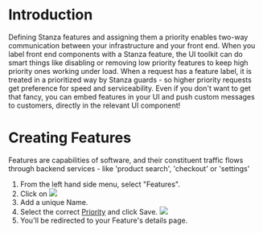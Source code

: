 
# Introduction
Defining Stanza features and assigning them a priority enables two-way communication between your infrastructure and your front end. When you label front end components with a Stanza feature, the UI toolkit can do smart things like disabling or removing low priority features to keep high priority ones working under load. When a request has a feature label, it is treated in a prioritized way by Stanza guards - so higher priority requests get preference for speed and serviceability.
Even if you don't want to get that fancy, you can embed features in your UI and push custom messages to customers, directly in the relevant UI component!

# Creating Features

Features are capabilities of software, and their constituent traffic flows through backend services - like 'product search', 'checkout' or 'settings'

1. From the left hand side menu, select "Features". 
1. Click on ![](/addfeature.png)
1. Add a unique Name. 
1. Select the correct [Priority](/glossary#priority) and click Save.
![](/createfeature.png)
1. You'll be redirected to your Feature's details page. 
 